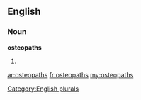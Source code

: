 ==English==

===Noun===
'''osteopaths'''

# {{plural of|[[osteopath]]}}

[[Category:English plurals]]

[[ar:osteopaths]]
[[fr:osteopaths]]
[[my:osteopaths]]